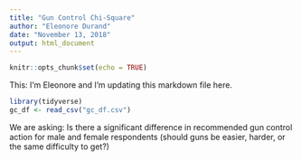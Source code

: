 ```yaml
---
title: "Gun Control Chi-Square"
author: "Eleonore Durand"
date: "November 13, 2018"
output: html_document
---
```


```r
knitr::opts_chunk$set(echo = TRUE)
```

This: I'm Eleonore and I'm updating this markdown file here. 

```r

library(tidyverse)
gc_df <- read_csv("gc_df.csv")


```


We are asking: Is there a significant difference in recommended gun control action for male and female respondents (should guns be easier, harder, or the same difficulty to get?)
